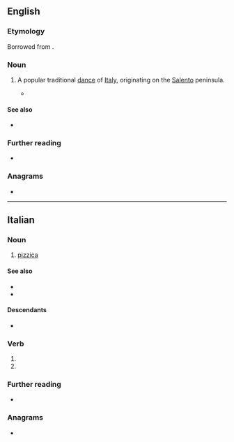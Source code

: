 ==English==

===Etymology===
Borrowed from {{bor|en|it|pizzica}}.

===Noun===
{{en-noun|?}}

# {{lb|en|dance}} A popular traditional [[dance]] of [[Italy]], originating on the [[Salento]] peninsula.
#* {{quote-journal|en|2007|January 19|The New York Times|Pop and Rock Listings|New York Times|url=http://www.nytimes.com/2007/01/19/arts/music/19pop.html
|passage=With strings, accordion, flute and lots of tambourine, it pays particular attention to the '''pizzica''', a galloping six-beat dance related to the tarantella and long used as a faith-healing cure for spider bites.}}

====See also====
* {{l|en|pizzicata}}

===Further reading===
* {{pedialite}}

===Anagrams===
* {{anagrams|en|a=aciipzz|Capizzi}}

----

==Italian==

===Noun===
{{it-noun|f}}

# {{lb|it|dance}} [[#English|pizzica]]

====See also====
* {{l|it|tarantella}}
* {{l|it|tarantismo}}

====Descendants====
* {{desc|en|pizzica|bor=1}}

===Verb===
{{head|it|verb form}}

# {{inflection of|it|pizzicare||3|s|pres|indc}}
# {{inflection of|it|pizzicare||2|s|impr}}

===Further reading===
* {{pedia|lang=it}}

===Anagrams===
* {{anagrams|it|a=aciipzz|Capizzi}}